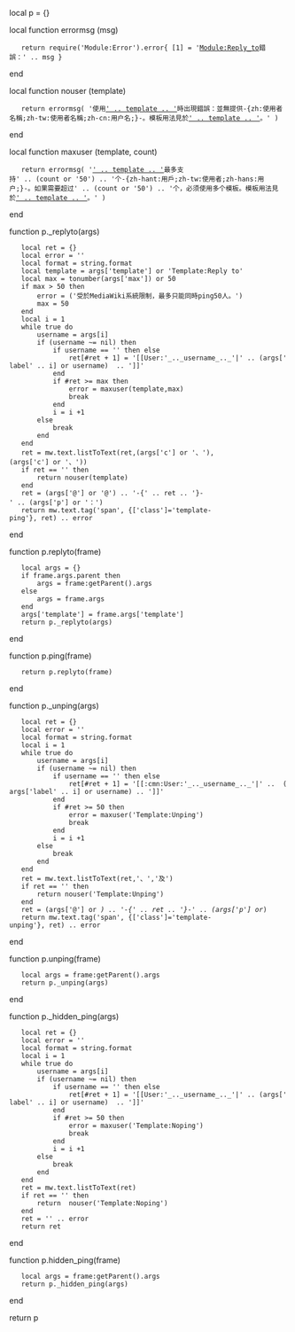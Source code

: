 local p = {}

local function errormsg (msg)
	return require('Module:Error').error{ [1] = '[[Module:Reply_to|Module:Reply_to]]錯誤：' .. msg }
end

local function nouser (template)
	return errormsg( '使用[['_..__template_.._'|' ..  template .. ']]時出現錯誤：並無提供-{zh:使用者名稱;zh-tw:使用者名稱;zh-cn:用户名;}-。模板用法見於[['_..__template_.._'|' ..  template .. ']]。' )
end

local function maxuser (template, count)
	return errormsg( '[['_..__template_.._'|' ..  template .. ']]最多支持' .. (count or '50') .. '个-{zh-hant:用戶;zh-tw:使用者;zh-hans:用户;}-。如果需要超过' .. (count or '50') .. '个，必须使用多个模板。模板用法見於[['_..__template_.._'|' ..  template .. ']]。' )
end

function p._replyto(args)
	local ret = {}
	local error = ''
	local format = string.format
	local template = args['template'] or 'Template:Reply to'
	local max = tonumber(args['max']) or 50
	if max > 50 then
		error = ('受於MediaWiki系統限制，最多只能同時ping50人。')
		max = 50
	end
	local i = 1
	while true do
        username = args[i]
        if (username ~= nil) then
        	if username == '' then else
        		ret[#ret + 1] = '[[User:'_.._username_.._'|' .. (args['label' .. i] or username)  .. ']]'
        	end
			if #ret >= max then
				error = maxuser(template,max)
				break
			end
			i = i +1
		else
			break
        end
	end
	ret = mw.text.listToText(ret,(args['c'] or '、'),(args['c'] or '、'))
	if ret == '' then
		return nouser(template)
	end
	ret = (args['@'] or '@') .. '-{' .. ret .. '}-' .. (args['p'] or '：') 
	return mw.text.tag('span', {['class']='template-ping'}, ret) .. error
end

function p.replyto(frame)
	local args = {}
	if frame.args.parent then
        args = frame:getParent().args
    else
        args = frame.args
    end
    args['template'] = frame.args['template']
	return p._replyto(args)
end

function p.ping(frame)
	return p.replyto(frame)
end

function p._unping(args)
	local ret = {}
	local error = ''
	local format = string.format
	local i = 1
	while true do
        username = args[i]
        if (username ~= nil) then
        	if username == '' then else
        		ret[#ret + 1] = '[[:cmn:User:'_.._username_.._'|' ..  (args['label' .. i] or username) .. ']]'
        	end
			if #ret >= 50 then
				error = maxuser('Template:Unping')
				break
			end
			i = i +1
		else
			break
        end
	end
	ret = mw.text.listToText(ret,'、','及')
	if ret == '' then
		return nouser('Template:Unping')
	end
	ret = (args['@'] or '') .. '-{' .. ret .. '}-' .. (args['p'] or '')
	return mw.text.tag('span', {['class']='template-unping'}, ret) .. error
end

function p.unping(frame)
	local args = frame:getParent().args
	return p._unping(args)
end

function p._hidden_ping(args)
	local ret = {}
	local error = ''
	local format = string.format
	local i = 1
	while true do
        username = args[i]
        if (username ~= nil) then
        	if username == '' then else
        		ret[#ret + 1] = '[[User:'_.._username_.._'|' .. (args['label' .. i] or username)  .. ']]'
        	end
			if #ret >= 50 then
				error = maxuser('Template:Noping')
				break
			end
			i = i +1
		else
			break
        end
	end
	ret = mw.text.listToText(ret)
	if ret == '' then
		return  nouser('Template:Noping')
	end
	ret = '<span style="display:none">' .. ret .. '</span>' .. error
	return ret
end

function p.hidden_ping(frame)
	local args = frame:getParent().args
	return p._hidden_ping(args)
end

return p
